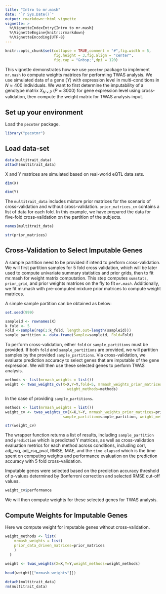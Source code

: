 ```yaml
---
title: "Intro to mr.mash"
date: "`r Sys.Date()`"
output: rmarkdown::html_vignette
vignette: >
  %\VignetteIndexEntry{Intro to mr.mash}
  %\VignetteEngine{knitr::rmarkdown}
  %\VignetteEncoding{UTF-8}
---
```



```r
knitr::opts_chunk$set(collapse = TRUE,comment = "#",fig.width = 5,
                      fig.height = 3,fig.align = "center",
                      fig.cap = "&nbsp;",dpi = 120)
```

This vignette demonstrates how we use `pecotmr` package to implement `mr.mash` to compute 
weights matrices for performing TWAS analysis. We use simulated data of a gene ($Y$) 
with expression level in multi-conditions in $N \approx 400$ individuals. We want to first 
determine the imputability of a genotype matrix $X_{N\times P}$ ($P\approx3000$) for gene 
expression level using cross-validation, then compute the weight matrix for TWAS analysis 
input.  


## Set up your environment

Load the `pecotmr` package.

```r
library("pecotmr")
```


## Load data-set

```r
data(multitrait_data)
attach(multitrait_data)
```


X and Y matrices are simulated based on real-world eQTL data sets. 


```r
dim(X)
```

```r
dim(Y)
```

The `multitrait_data` includes mixture prior matrices for the scenario of cross-validation 
and without cross-validation. `prior_matrices_cv` contains a list of data for each fold. 
In this example, we have prepared the data for five-fold cross-validation on the partition 
of the subjects. 


```r
names(multitrait_data)
```

```r
str(prior_matrices)
```


## Cross-Validation to Select Imputable Genes 

A sample partition need to be provided if intend to perform cross-validation. We will first 
partition samples for 5 fold cross validation, which will be later used to compute univariate 
summary statistics and prior grids, then to fit mr.mash for weight matrix computation. 
This step computes `sumstats`, `prior_grid`, and prior weights matrices on the fly to fit
*`mr.mash`*. Additionally, we fit mr.mash with pre-computed mixture prior matrices to compute 
weight matrices. 

A simple sample partition can be obtained as below: 
```r
set.seed(999)
```
```r
sampleid <- rownames(X)
k_fold <- 5
Fold <-sample(rep(1:k_fold, length.out=length(sampleid)))
sample_partition <- data.frame(Sample=sampleid, Fold=Fold)
```


To perform cross-validation, either `fold` or `sample_partitions` must be provided. If 
both `fold` and `sample_partitions` are provided, we will partition samples by the provided 
`sample_partitions`. Via cross-validation, we evaluate prediction accuracy to select genes 
that are imputable of the gene expression. We will then use these selected genes to perform TWAS 
analysis.  


```r
methods <- list(mrmash_weights = list())
weight <- twas_weights_cv(X=X,Y=Y,fold=5, mrmash_weights_prior_matrices=prior_matrices_cv, 
                            weight_methods=methods)
```

In the case of providing `sample_partitions`. 

```r
methods <- list(mrmash_weights = list())
weight_cv <- twas_weights_cv(X=X,Y=Y, mrmash_weights_prior_matrices=prior_matrices_cv, 
                          sample_partition=sample_partition, weight_methods=methods)

str(weight_cv)
```


The wrapper function returns a list of results, including `sample_partition` and `prediction` which 
is predicted Y matrices, as well as cross-validation evaluation metrics for each method across 
conditions, including corr, adj_rsq, adj_rsq_pval, RMSE, MAE, and the `time_elapsed` which is 
the time spent on computing weights and performance evaluation on the prediction accuracy with 
5 fold cross-validation. 

Imputable genes were selected based on the prediction accuracy threshold of p-values determined 
by Bonferroni correction and selected RMSE cut-off values.

```r
weight_cv$performance

```

We will then compute weights for these selected genes for TWAS analysis.






## Compute Weights for Imputable Genes
Here we compute weight for imputable genes without cross-validation. 

```r
weight_methods <- list(
    mrmash_weights = list(
    prior_data_driven_matrices=prior_matrices
    )
  )
    
weight <- twas_weights(X=X,Y=Y,weight_methods=weight_methods)
 
head(weight[["mrmash_weights"]])
```



```r
detach(multitrait_data)
rm(multitrait_data)
```

